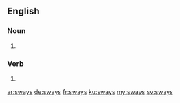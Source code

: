 ==English==

===Noun===
{{head|en|plural}}

# {{plural of|sway|lang=en|nocat=1}}

===Verb===
{{head|en}}

# {{en-third-person singular of|sway}}

[[ar:sways]]
[[de:sways]]
[[fr:sways]]
[[ku:sways]]
[[my:sways]]
[[sv:sways]]